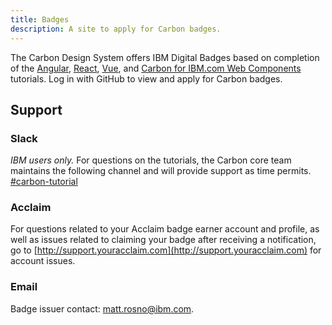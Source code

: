 ```yaml
---
title: Badges
description: A site to apply for Carbon badges.
---
```



<PageDescription>

The Carbon Design System offers IBM Digital Badges based on completion of the <a href="https://www.carbondesignsystem.com/tutorial/angular/overview">Angular</a>, <a href="https://www.carbondesignsystem.com/tutorial/react/overview">React</a>, <a href="https://www.carbondesignsystem.com/tutorial/vue/overview">Vue</a>, and <a href="https://www.ibm.com/standards/carbon/developing/web-components-tutorial/overview">Carbon for IBM.com Web Components</a> tutorials. Log in with GitHub to view and apply for Carbon badges.

</PageDescription>

<AnchorAuth />

<Pictogram />

<EmailsNotification />

<MyBadges />

<BadgeForm />

<Row>
<Column>

## Support

</Column>
</Row>

### Slack

_IBM users only._ For questions on the tutorials, the Carbon core team maintains
the following channel and will provide support as time permits. [#carbon-tutorial](https://ibm-studios.slack.com/messages/CJUGA7P6H/)

### Acclaim

For questions related to your Acclaim badge earner account and profile, as well
as issues related to claiming your badge after receiving a notification, go to
[http://support.youracclaim.com](http://support.youracclaim.com) for account
issues.

### Email

Badge issuer contact: matt.rosno@ibm.com.
